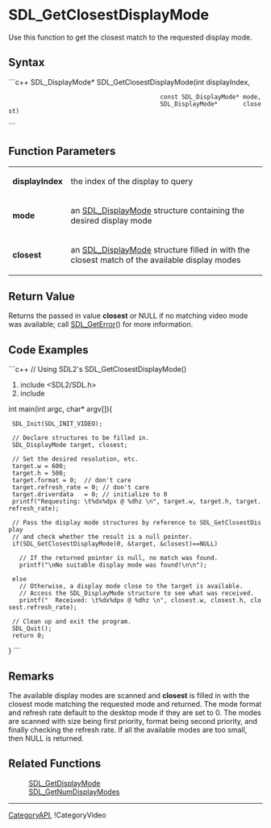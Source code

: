 <!-- pragma section-numbers off -->
<!-- pragma camelcase off -->
= SDL_GetClosestDisplayMode =
Use this function to get the closest match to the requested display mode.


== Syntax ==
```c++
SDL_DisplayMode* SDL_GetClosestDisplayMode(int                    displayIndex,
                                           const SDL_DisplayMode* mode,
                                           SDL_DisplayMode*       closest)
```
== Function Parameters ==
{|
|'''displayIndex''' 
|the index of the display to query 
|-
|'''mode''' 
|an [[SDL_DisplayMode]] structure containing the desired display mode 
|-
|'''closest''' 
|an [[SDL_DisplayMode]] structure filled in with the closest match of the available display modes 
|}


== Return Value ==
Returns the passed in value '''closest''' or NULL if no matching video mode was available; call [[SDL_GetError]]() for more information.

== Code Examples ==
```c++
// Using SDL2's SDL_GetClosestDisplayMode()
#include <SDL2/SDL.h>
#include <cstdio>

int main(int argc, char* argv[]){

  SDL_Init(SDL_INIT_VIDEO);

  // Declare structures to be filled in.
  SDL_DisplayMode target, closest;

  // Set the desired resolution, etc.
  target.w = 600;
  target.h = 500;
  target.format = 0;  // don't care
  target.refresh_rate = 0; // don't care
  target.driverdata   = 0; // initialize to 0
  printf("Requesting: \t%dx%dpx @ %dhz \n", target.w, target.h, target.refresh_rate);

  // Pass the display mode structures by reference to SDL_GetClosestDisplay
  // and check whether the result is a null pointer.
  if(SDL_GetClosestDisplayMode(0, &target, &closest)==NULL)

    // If the returned pointer is null, no match was found.
    printf("\nNo suitable display mode was found!\n\n");

  else
    // Otherwise, a display mode close to the target is available.
    // Access the SDL_DisplayMode structure to see what was received.
    printf("  Received: \t%dx%dpx @ %dhz \n", closest.w, closest.h, closest.refresh_rate);

  // Clean up and exit the program.
  SDL_Quit();
  return 0;

}
```
== Remarks ==
The available display modes are scanned and '''closest''' is filled in with the closest mode matching the requested mode and returned. The mode format and refresh rate default to the desktop mode if they are set to 0. The modes are scanned with size being first priority, format being second priority, and finally checking the refresh rate. If all the available modes are too small, then NULL is returned.

== Related Functions ==
: [[SDL_GetDisplayMode]]
: [[SDL_GetNumDisplayModes]]

----
[[CategoryAPI]], !CategoryVideo
